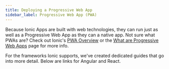 ```yaml
---
title: Deploying a Progressive Web App
sidebar_label: Progressive Web App (PWA)
---
```



<head>
  <title>Deploying A Progressive Web Application (PWA) | PWA Deployment</title>
  <meta
    name="description"
    content="Ionic Applications are built with web technologies that run just as well as a Progressive Web App as they do a native app. Learn how to deploy a PWA with Ionic."
  />
</head>

Because Ionic Apps are built with web technologies, they can run just as well as a Progressive Web App as they can a native app. Not sure what PWAs are? Check out Ionic's <a href="https://ionicframework.com/pwa" target="_blank">PWA Overview</a> or the [What are Progressive Web Apps](../core-concepts/what-are-progressive-web-apps.md) page for more info.

For the frameworks Ionic supports, we've created dedicated guides that go into more detail. Below are links for Angular and React.

<DocsCards>
  <DocsCard header="Angular" href="../angular/pwa" img={require('./_assets/img/angular.svg').default}></DocsCard>
  <DocsCard header="React" href="../react/pwa" img={require('./_assets/img/react.svg').default}></DocsCard>
</DocsCards>
